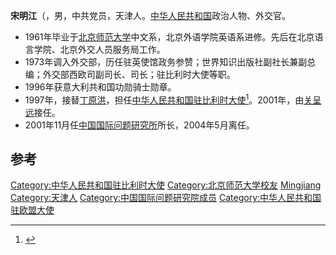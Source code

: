 '''宋明江'''（{{BD|1939年||}}，男，中共党员，天津人。[[中华人民共和国|中华人民共和国]]政治人物、外交官。

* 1961年毕业于[[北京师范大学|北京师范大学]]中文系，北京外语学院英语系进修。先后在北京语言学院、北京外交人员服务局工作。
* 1973年调入外交部，历任驻英使馆政务参赞；世界知识出版社副社长兼副总编；外交部西欧司副司长、司长；驻比利时大使等职。
* 1996年获意大利共和国功勋骑士勋章。
* 1997年，接替[[丁原洪|丁原洪]]，担任[[中国驻比利时大使列表|中华人民共和国驻比利时大使]]<ref>{{cite web|author=中华人民共和国外交部|title=中国驻比利时历任大使|url=http://www.mfa.gov.cn/chn/pds/ziliao/wjrw/2167/2172/t9248.htm|publisher=中华人民共和国外交部|accessdate=2012-03-07}}</ref>。2001年，由[[关呈远|关呈远]]接任。
* 2001年11月任[[中国国际问题研究所|中国国际问题研究所]]所长，2004年5月离任。

== 参考 ==
{{reflist}}
{{start box}}
{{s-dip}}
{{succession box|[[丁原洪|丁原洪]]|[[关呈远|关呈远]]|[[中国驻比利时大使列表|中华人民共和国驻比利时大使]]|1997年2月-2001年10月}}
{{end box}}

{{DEFAULTSORT:Song Mingjiang}}
[[Category:中华人民共和国驻比利时大使|Category:中华人民共和国驻比利时大使]]
[[Category:北京师范大学校友|Category:北京师范大学校友]]
[[Category:宋姓|Mingjiang]]
[[Category:天津人|Category:天津人]]
[[Category:中国国际问题研究院成员|Category:中国国际问题研究院成员]]
[[Category:中华人民共和国驻欧盟大使|Category:中华人民共和国驻欧盟大使]]